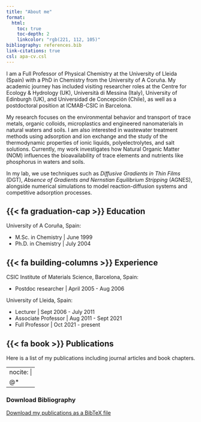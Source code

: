 ```yaml
---
title: "About me"
format:
  html:
    toc: true
    toc-depth: 2
    linkcolor: "rgb(221, 112, 105)"
bibliography: references.bib
link-citations: true
csl: apa-cv.csl
---
```


I am a Full Professor of Physical Chemistry at the University of Lleida (Spain) with a PhD in Chemistry from the University of A Coruña. My academic journey has included visiting researcher roles at the Centre for Ecology & Hydrology (UK), Università di Messina (Italy), University of Edinburgh (UK), and Universidad de Concepción (Chile), as well as a postdoctoral position at ICMAB-CSIC in Barcelona.

My research focuses on the environmental behavior and transport of trace metals, organic colloids, microplastics and engineered nanomaterials in natural waters and soils. I am also interested in wastewater treatment methods using adsorption and ion exchange and the study of the thermodynamic properties of ionic liquids, polyelectrolytes, and salt solutions. Currently, my work investigates how Natural Organic Matter (NOM) influences the bioavailability of trace elements and nutrients like phosphorus in waters and soils.

In my lab, we use techniques such as *Diffusive Gradients in Thin Films* (DGT), *Absence of Gradients and Nernstian Equilibrium Stripping* (AGNES), alongside numerical simulations to model reaction-diffusion systems and competitive adsorption processes.

## {{< fa graduation-cap >}} Education

University of A Coruña, Spain:

-   M.Sc. in Chemistry \| June 1999
-   Ph.D. in Chemistry \| July 2004

## {{< fa building-columns >}} Experience

CSIC Institute of Materials Science, Barcelona, Spain:

-   Postdoc researcher \| April 2005 - Aug 2006

University of Lleida, Spain:

-   Lecturer \| Sept 2006 - July 2011
-   Associate Professor \| Aug 2011 - Sept 2021
-   Full Professor \| Oct 2021 - present

## {{< fa book >}} Publications

Here is a list of my publications including journal articles and book chapters.



:::{#refs}
---
nocite: |
  @*
---
:::

### Download Bibliography
[Download my publications as a BibTeX file](./references.bib)
